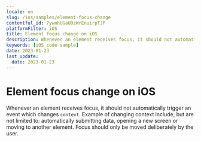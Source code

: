 ```yaml
---
locale: en
slug: /ios/samples/element-focus-change
contentful_id: 7ywnhUGaUOzWrEnuirpTJP
platformFilter: iOS
title: Element focus change on iOS
description: Whenever an element receives focus, it should not automatically trigger an event which changes context.
keywords: [iOS code sample]
date: 2023-01-23
last_update:
  date: 2023-01-23
---
```


# Element focus change on iOS

Whenever an element receives focus, it should not automatically trigger an event which changes `context`. Example of changing context include, but are not limited to: automatically submitting data, opening a new screen or moving to another element. Focus should only be moved deliberately by the user.

<CodeSample id="element-focus" locale="en" platform="ios"/>
